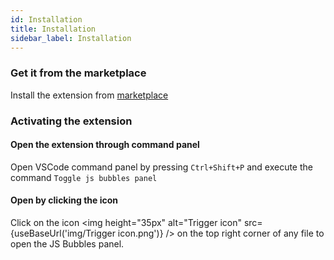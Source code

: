```yaml
---
id: Installation
title: Installation
sidebar_label: Installation
---
```



### Get it from the marketplace

Install the extension from [marketplace](https://marketplace.visualstudio.com/items?itemName=Raathigeshan.js-bubbles)

### Activating the extension

#### Open the extension through command panel

Open VSCode command panel by pressing `Ctrl+Shift+P` and execute the command `Toggle js bubbles panel`

#### Open by clicking the icon

Click on the icon <img height="35px" alt="Trigger icon" src={useBaseUrl('img/Trigger icon.png')} /> on the top right corner of any file to open the JS Bubbles panel.
